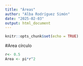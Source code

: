 ```yaml
---
title: "Áreas"
author: "Alba Rodríguez Simón"
date: "2025-02-03"
output: html_document
---
```


```r
knitr::opts_chunk$set(echo = TRUE)
```
#Area círculo
```r
r<- 0.5
Area <- pi*r^2
```